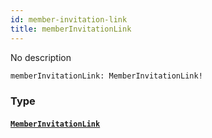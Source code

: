 ```yaml
---
id: member-invitation-link
title: memberInvitationLink
---
```


No description

```graphql
memberInvitationLink: MemberInvitationLink!

```

### Type

#### [`MemberInvitationLink`](/graphql/objects/member-invitation-link)
